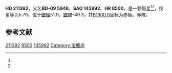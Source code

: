 {{Starbox begin
| name = HD 211392
}}
{{Starbox observe
| epoch = [[J2000.0|J2000.0]]
| constell = {{星座名待查}}<ref name=SIMBAD>{{cite web
 | url=http://simbad.u-strasbg.fr/simbad/sim-id?Ident=HR+8500
 | title =Pulsating variable Star
 | publisher=Centre de Données astronomiques de Strasbourg
 | work=SIMBAD
 | accessdate=2012-07-13}}</ref><ref name=DATA>{{cite web
 | url=http://vizier.u-strasbg.fr/viz-bin/VizieR-5?-out.add=.&-source=5050&-corr=PK=HR&-out.max=9999&HR=8500
 | title=VizieR Detailed Page
 | accessdate=2012-07-13
 | archive-date=2016-03-04
 | archive-url=https://web.archive.org/web/20160304222710/http://vizier.u-strasbg.fr/viz-bin/VizieR-5?-out.add=.&-source=5050&-corr=PK=HR&-out.max=9999&HR=8500
 | dead-url=no
 }}</ref>
| 星官 = 
| ra = {{RA|22|16|52.6}}<ref name=SIMBAD /><ref name=DATA />
| dec = {{DEC|-9|2|24}}<ref name=SIMBAD /><ref name=DATA />
| appmag_v = 5.79<ref name=SIMBAD /><ref name=DATA />
}}
{{Starbox character
| class = gK3<ref name=SIMBAD /><ref name=DATA />
| b-v = 1.16<ref name=SIMBAD /><ref name=DATA />
| u-b = 1.14<ref name=SIMBAD /><ref name=DATA />
| r-i = <ref name=SIMBAD /><ref name=DATA />
| variable = 
}}
{{Starbox astrometry
| radial_v = 1.14
| prop_mo_ra = 12
| parallax = 
| p_error = 
}}
{{Starbox catalog
| names =BD-09 5948，[[SAO星表|SAO]] 145992，[[HD星表|HD]] 211392，[[HR星表|HR]] 8500}}
{{Starbox reference |Simbad=HR+8500}}
{{Starbox end}}

'''HD 211392'''，又名'''BD-09 5948'''，'''SAO 145992'''、'''HR 8500'''，是一颗恒星<ref name=SIMBAD /><ref name=DATA />，视星等为5.79，位于[[银道坐标系|銀經]]51.9，[[银道坐标系|銀緯]]-49.3，其[[曆元|B1900.0]]坐标为赤經{{RA|22|11|35.8}}，赤緯{{DEC|-9|-49.3|18}}。

== 参考文献 ==
{{reflist}}

{{star-stub}}

[[Category:HD和HDE天體|211392]]
[[Category:HR天體|8500]]
[[Category:SAO天體|145992]]
[[Category:宝瓶座|Category:宝瓶座]]